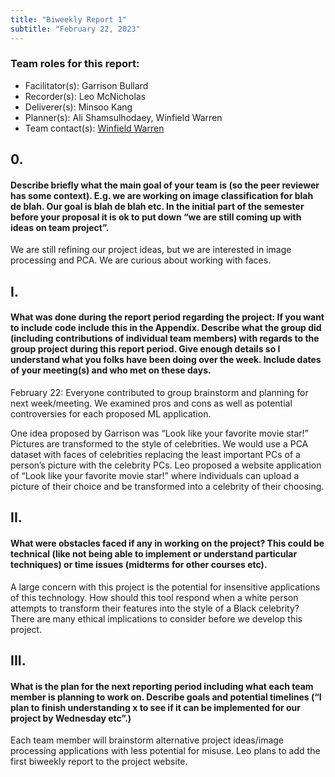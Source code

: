 ```yaml
---
title: "Biweekly Report 1"
subtitle: "February 22, 2023"
---
```


### Team roles for this report:

-   Facilitator(s): Garrison Bullard
-   Recorder(s): Leo McNicholas
-   Deliverer(s): Minsoo Kang
-   Planner(s): Ali Shamsulhodaey, Winfield Warren
-   Team contact(s): [Winfield Warren](mailto:winfieldwarren@unc.edu){.email}

## 0.

#### Describe briefly what the main goal of your team is (so the peer reviewer has some context). E.g. we are working on image classification for blah de blah. Our goal is blah de blah etc. In the initial part of the semester before your proposal it is ok to put down "we are still coming up with ideas on team project".

We are still refining our project ideas, but we are interested in image processing and PCA. We are curious about working with faces.

## I.

#### What was done during the report period regarding the project: If you want to include code include this in the Appendix. Describe what the group did (including contributions of individual team members) with regards to the group project during this report period. Give enough details so I understand what you folks have been doing over the week. Include dates of your meeting(s) and who met on these days.

February 22: Everyone contributed to group brainstorm and planning for next week/meeting. We examined pros and cons as well as potential controversies for each proposed ML application.

One idea proposed by Garrison was "Look like your favorite movie star!" Pictures are transformed to the style of celebrities. We would use a PCA dataset with faces of celebrities replacing the least important PCs of a person's picture with the celebrity PCs. Leo proposed a website application of "Look like your favorite movie star!" where individuals can upload a picture of their choice and be transformed into a celebrity of their choosing.

## II.

#### What were obstacles faced if any in working on the project? This could be technical (like not being able to implement or understand particular techniques) or time issues (midterms for other courses etc).

A large concern with this project is the potential for insensitive applications of this technology. How should this tool respond when a white person attempts to transform their features into the style of a Black celebrity? There are many ethical implications to consider before we develop this project.

## III.

#### What is the plan for the next reporting period including what each team member is planning to work on. Describe goals and potential timelines ("I plan to finish understanding x to see if it can be implemented for our project by Wednesday etc".)

Each team member will brainstorm alternative project ideas/image processing applications with less potential for misuse. Leo plans to add the first biweekly report to the project website.
